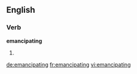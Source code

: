 ==English==

===Verb===
'''emancipating'''

# {{present participle of|emancipate}}

[[de:emancipating]]
[[fr:emancipating]]
[[vi:emancipating]]